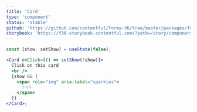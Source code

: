 ```yaml
---
title: 'Card'
type: 'component'
status: 'stable'
github: 'https://github.com/contentful/forma-36/tree/master/packages/forma-36-react-components/src/components/Card'
storybook: 'https://f36-storybook.contentful.com/?path=/story/components-card--default'
---
```


```jsx
const [show, setShow] = useState(false);

<Card onClick={() => setShow(!show)}>
  Click on this card
  <br />
  {show && (
    <span role="img" aria-label="sparkles">
      ✨✨✨
    </span>
  )}
</Card>;
```